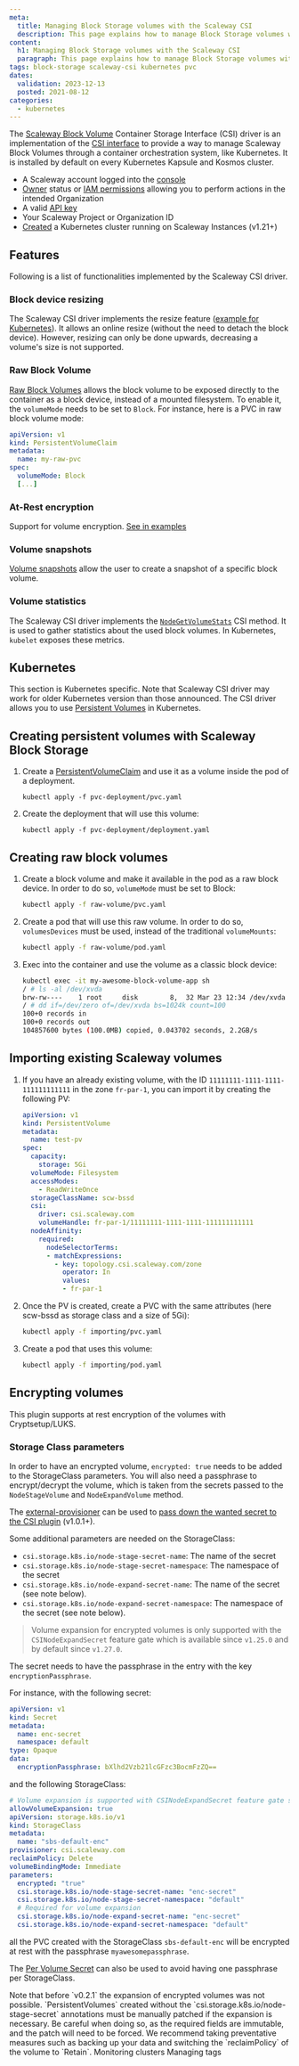 ```yaml
---
meta:
  title: Managing Block Storage volumes with the Scaleway CSI
  description: This page explains how to manage Block Storage volumes with the Scaleway CSI.
content:
  h1: Managing Block Storage volumes with the Scaleway CSI
  paragraph: This page explains how to manage Block Storage volumes with the Scaleway CSI.
tags: block-storage scaleway-csi kubernetes pvc
dates:
  validation: 2023-12-13
  posted: 2021-08-12
categories:
  - kubernetes
---
```


The [Scaleway Block Volume](https://www.scaleway.com/en/block-storage/) Container Storage Interface (CSI) driver is an implementation of the [CSI interface](https://github.com/container-storage-interface/spec/blob/master/spec.md) to provide a way to manage Scaleway Block Volumes through a container orchestration system, like Kubernetes. It is installed by default on every Kubernetes Kapsule and Kosmos cluster.

<Macro id="requirements" />

- A Scaleway account logged into the [console](https://console.scaleway.com)
- [Owner](/identity-and-access-management/iam/concepts/#owner) status or [IAM permissions](/identity-and-access-management/iam/concepts/#permission) allowing you to perform actions in the intended Organization
- A valid [API key](/identity-and-access-management/iam/how-to/create-api-keys/)
- Your Scaleway Project or Organization ID
- [Created](/containers/kubernetes/how-to/create-cluster/) a Kubernetes cluster running on Scaleway Instances (v1.21+)

## Features

Following is a list of functionalities implemented by the Scaleway CSI driver.

### Block device resizing

The Scaleway CSI driver implements the resize feature ([example for Kubernetes](https://kubernetes.io/blog/2018/07/12/resizing-persistent-volumes-using-kubernetes/)). It allows an online resize (without the need to detach the block device). However, resizing can only be done upwards, decreasing a volume's size is not supported.

### Raw Block Volume

[Raw Block Volumes](https://kubernetes.io/blog/2019/03/07/raw-block-volume-support-to-beta/) allows the block volume to be exposed directly to the container as a block device, instead of a mounted filesystem. To enable it, the `volumeMode` needs to be set to `Block`. For instance, here is a PVC in raw block volume mode:

```yaml
apiVersion: v1
kind: PersistentVolumeClaim
metadata:
  name: my-raw-pvc
spec:
  volumeMode: Block
  [...]
```

### At-Rest encryption

Support for volume encryption. [See in examples](https://github.com/scaleway/scaleway-csi/tree/master/examples/kubernetes/#encrypting-volumes)

### Volume snapshots

[Volume snapshots](https://kubernetes.io/docs/concepts/storage/volume-snapshots/) allow the user to create a snapshot of a specific block volume. 

### Volume statistics

The Scaleway CSI driver implements the [`NodeGetVolumeStats`](https://github.com/container-storage-interface/spec/blob/master/spec.md/#nodegetvolumestats) CSI method. It is used to gather statistics about the used block volumes. In Kubernetes, `kubelet` exposes these metrics.

## Kubernetes

This section is Kubernetes specific. Note that Scaleway CSI driver may work for older Kubernetes version than those announced.
The CSI driver allows you to use [Persistent Volumes](https://kubernetes.io/docs/concepts/storage/persistent-volumes/) in Kubernetes.

## Creating persistent volumes with Scaleway Block Storage

1. Create a [PersistentVolumeClaim](https://kubernetes.io/docs/concepts/storage/persistent-volumes/) and use it as a volume inside the pod of a deployment.
    ```
    kubectl apply -f pvc-deployment/pvc.yaml
    ```
2. Create the deployment that will use this volume:
    ```
    kubectl apply -f pvc-deployment/deployment.yaml
    ```

## Creating raw block volumes

1. Create a block volume and make it available in the pod as a raw block device. In order to do so, `volumeMode` must be set to Block:
    ```bash
    kubectl apply -f raw-volume/pvc.yaml
    ```
2. Create a pod that will use this raw volume. In order to do so, `volumesDevices` must be used, instead of the traditional `volumeMounts`:
    ```bash
    kubectl apply -f raw-volume/pod.yaml
    ```
3. Exec into the container and use the volume as a classic block device:
    ```bash
    kubectl exec -it my-awesome-block-volume-app sh
    / # ls -al /dev/xvda
    brw-rw----    1 root     disk        8,  32 Mar 23 12:34 /dev/xvda
    / # dd if=/dev/zero of=/dev/xvda bs=1024k count=100
    100+0 records in
    100+0 records out
    104857600 bytes (100.0MB) copied, 0.043702 seconds, 2.2GB/s
    ```

## Importing existing Scaleway volumes

1. If you have an already existing volume, with the ID `11111111-1111-1111-111111111111` in the zone `fr-par-1`, you can import it by creating the following PV:
    ```yaml
    apiVersion: v1
    kind: PersistentVolume
    metadata:
      name: test-pv
    spec:
      capacity:
        storage: 5Gi
      volumeMode: Filesystem
      accessModes:
        - ReadWriteOnce
      storageClassName: scw-bssd
      csi:
        driver: csi.scaleway.com
        volumeHandle: fr-par-1/11111111-1111-1111-111111111111
      nodeAffinity:
        required:
          nodeSelectorTerms:
          - matchExpressions:
            - key: topology.csi.scaleway.com/zone
              operator: In
              values:
              - fr-par-1
    ```
2. Once the PV is created, create a PVC with the same attributes (here scw-bssd as storage class and a size of 5Gi):
    ```bash
    kubectl apply -f importing/pvc.yaml
    ```
3. Create a pod that uses this volume:
    ```bash
    kubectl apply -f importing/pod.yaml
    ```

## Encrypting volumes

This plugin supports at rest encryption of the volumes with Cryptsetup/LUKS.

### Storage Class parameters

In order to have an encrypted volume, `encrypted: true` needs to be added to the
StorageClass parameters. You will also need a passphrase to encrypt/decrypt the volume,
which is taken from the secrets passed to the `NodeStageVolume` and `NodeExpandVolume` method.

The [external-provisioner](https://github.com/kubernetes-csi/external-provisioner)
can be used to [pass down the wanted secret to the CSI plugin](https://kubernetes-csi.github.io/docs/secrets-and-credentials-storage-class.html) (v1.0.1+).

Some additional parameters are needed on the StorageClass:

- `csi.storage.k8s.io/node-stage-secret-name`: The name of the secret
- `csi.storage.k8s.io/node-stage-secret-namespace`: The namespace of the secret
- `csi.storage.k8s.io/node-expand-secret-name`: The name of the secret (see note below).
- `csi.storage.k8s.io/node-expand-secret-namespace`: The namespace of the secret (see note below).

> Volume expansion for encrypted volumes is only supported with the `CSINodeExpandSecret`
> feature gate which is available since `v1.25.0` and by default since `v1.27.0`.

The secret needs to have the passphrase in the entry with the key `encryptionPassphrase`.

For instance, with the following secret:

```yaml
apiVersion: v1
kind: Secret
metadata:
  name: enc-secret
  namespace: default
type: Opaque
data:
  encryptionPassphrase: bXlhd2Vzb21lcGFzc3BocmFzZQ==
```

and the following StorageClass:

```yaml
# Volume expansion is supported with CSINodeExpandSecret feature gate since v1.25.0 or by default since v1.27.0
allowVolumeExpansion: true
apiVersion: storage.k8s.io/v1
kind: StorageClass
metadata:
  name: "sbs-default-enc"
provisioner: csi.scaleway.com
reclaimPolicy: Delete
volumeBindingMode: Immediate
parameters:
  encrypted: "true"
  csi.storage.k8s.io/node-stage-secret-name: "enc-secret"
  csi.storage.k8s.io/node-stage-secret-namespace: "default"
  # Required for volume expansion
  csi.storage.k8s.io/node-expand-secret-name: "enc-secret"
  csi.storage.k8s.io/node-expand-secret-namespace: "default"
```

all the PVC created with the StorageClass `sbs-default-enc` will be encrypted at
rest with the passphrase `myawesomepassphrase`.

The [Per Volume Secret](https://kubernetes-csi.github.io/docs/secrets-and-credentials-storage-class.html#per-volume-secrets)
can also be used to avoid having one passphrase per StorageClass.

<Message type="note">
  Note that before `v0.2.1` the expansion of encrypted volumes was not possible.
  `PersistentVolumes` created without the `csi.storage.k8s.io/node-stage-secret` annotations must be manually patched if the expansion is necessary. Be careful when doing so, as the required fields are immutable, and the patch will need to be forced. We recommend taking preventative measures such as backing up your data and switching the `reclaimPolicy` of the volume to `Retain`.
</Message>


<Navigation title="See also">
  <PreviousButton to="/containers/kubernetes/api-cli/cluster-monitoring/">Monitoring clusters</PreviousButton>
  <NextButton to="/containers/kubernetes/api-cli/managing-tags/">Managing tags</NextButton>
</Navigation>